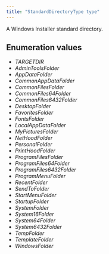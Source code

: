 ```yaml
---
title: "StandardDirectoryType type"
---
```


A Windows Installer standard directory.

## Enumeration values

  - *TARGETDIR*
  - *AdminToolsFolder*
  - *AppDataFolder*
  - *CommonAppDataFolder*
  - *CommonFilesFolder*
  - *CommonFiles64Folder*
  - *CommonFiles6432Folder*
  - *DesktopFolder*
  - *FavoritesFolder*
  - *FontsFolder*
  - *LocalAppDataFolder*
  - *MyPicturesFolder*
  - *NetHoodFolder*
  - *PersonalFolder*
  - *PrintHoodFolder*
  - *ProgramFilesFolder*
  - *ProgramFiles64Folder*
  - *ProgramFiles6432Folder*
  - *ProgramMenuFolder*
  - *RecentFolder*
  - *SendToFolder*
  - *StartMenuFolder*
  - *StartupFolder*
  - *SystemFolder*
  - *System16Folder*
  - *System64Folder*
  - *System6432Folder*
  - *TempFolder*
  - *TemplateFolder*
  - *WindowsFolder*
